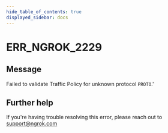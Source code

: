 ```yaml
---
hide_table_of_contents: true
displayed_sidebar: docs
---
```



# ERR_NGROK_2229

## Message

Failed to validate Traffic Policy for unknown protocol `PROTO`.'

<ErrorDetails error="err_ngrok_2229" />

## Further help

If you're having trouble resolving this error, please reach out to [support@ngrok.com](mailto:support@ngrok.com?subject=Help%20with%20ERR_NGROK_2229)
